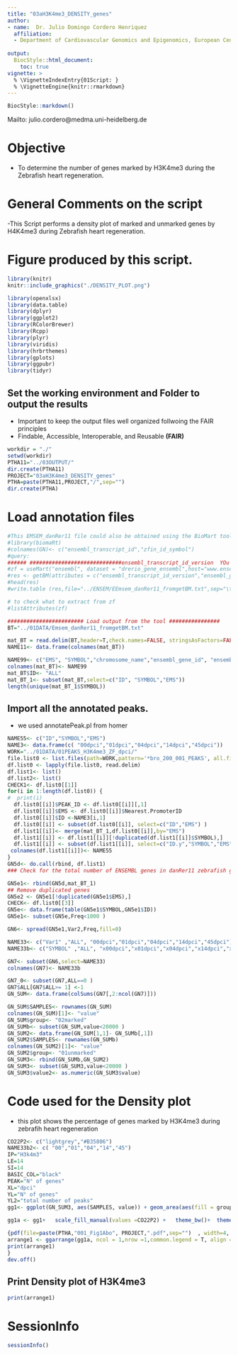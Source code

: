 ```yaml
---
title: "03aH3K4me3_DENSITY_genes"
author:
- name:  Dr. Julio Domingo Cordero Henriquez
  affiliation: 
  - Department of Cardiovascular Genomics and Epigenomics, European Center for Angioscience (ECAS), Medical Faculty Mannheim, Heidelberg University, Mannheim, Germany
  
output:
  BiocStyle::html_document:
    toc: true
vignette: >
  % \VignetteIndexEntry{01Script: }
  % \VignetteEngine{knitr::rmarkdown}
---
```

```r
BiocStyle::markdown()
```


Mailto: julio.cordero@medma.uni-heidelberg.de<br />

# **Objective**
- To determine the number of genes marked by H3K4me3 during the Zebrafish heart regeneration.

# General Comments on the script
-This Script performs a density plot of marked and unmarked genes by H4K4me3 during Zebrafish heart regeneration. <br />


# Figure produced by this script.
```r
library(knitr)
knitr::include_graphics("./DENSITY_PLOT.png")
```   

```r
library(openxlsx)
library(data.table)
library(dplyr)
library(ggplot2)
library(RColorBrewer)
library(Rcpp)
library(plyr)
library(viridis)
library(hrbrthemes)
library(gplots)
library(ggpubr)
library(tidyr)
```

## Set the working environment and Folder to output the results
- Important to keep the output files well organized follwoing the FAIR principles
- Findable, Accessible, Interoperable, and Reusable **(FAIR)**
```r
workdir = "./"
setwd(workdir)
PTHA11="../03OUTPUT/"
dir.create(PTHA11)
PROJECT="03aH3K4me3_DENSITY_genes"
PTHA=paste(PTHA11,PROJECT,"/",sep="")
dir.create(PTHA)
```

# Load annotation files
```r
#This EMSEM_danRer11 file could also be obtained using the BioMart tool
#library(biomaRt)
#colnames(GN)<- c("ensembl_transcript_id","zfin_id_symbol")
#query:
###### #############################ensembl_transcript_id_version  YOu could add any version and genome available ####################
#zf = useMart("ensembl", dataset = "drerio_gene_ensembl",host="www.ensembl.org")
#res <- getBM(attributes = c("ensembl_transcript_id_version","ensembl_gene_id", "ensembl_transcript_id",           "zfin_id_symbol"), mart = zf)
#head(res)
#write.table (res,file="../ENSEM/EEmsem_danRer11_fromgetBM.txt",sep="\t",row.names = F,col.names=T,dec=".",quote = F)

# to check what to extract from zf
#listAttributes(zf)

######################## Load output from the tool ################
BT="../01DATA/Emsem_danRer11_fromgetBM.txt"

mat_BT = read.delim(BT,header=T,check.names=FALSE, stringsAsFactors=FALSE)
NAME11<- data.frame(colnames(mat_BT))

NAME99<- c("EMS", "SYMBOL","chromosome_name","ensembl_gene_id", "ensembl_transcript_id")
colnames(mat_BT)<- NAME99
mat_BT$ID<- "ALL"
mat_BT_1<- subset(mat_BT,select=c("ID", "SYMBOL","EMS"))
length(unique(mat_BT_1$SYMBOL))
```



## Import all the annotated peaks.
- we used annotatePeak.pl from homer
```r
NAME55<- c("ID","SYMBOL","EMS")
NAME3<- data.frame(c( "00dpci","01dpci","04dpci","14dpci","45dpci"))
WORK="../01DATA/01PEAKS_H3K4me3_ZF_dpci/"
file.list0 <- list.files(path=WORK,pattern='*bro_200_001_PEAKS', all.files = T,    full.names = T, recursive = T)
df.list0 <- lapply(file.list0, read.delim)
df.list1<- list()
df.list2<- list()
CHECK1<- df.list0[[1]]
for(i in 1:length(df.list0)) {
#  print(i)
  df.list0[[i]]$PEAK_ID <- df.list0[[i]][,1]
  df.list0[[i]]$EMS <- df.list0[[i]]$Nearest.PromoterID
  df.list0[[i]]$ID <-NAME3[i,1]
  df.list0[[i]] <- subset(df.list0[[i]], select=c("ID","EMS") )
  df.list1[[i]]<- merge(mat_BT_1,df.list0[[i]],by="EMS")
  df.list1[[i]] <- df.list1[[i]][!duplicated(df.list1[[i]]$SYMBOL),]
  df.list1[[i]] <- subset(df.list1[[i]], select=c("ID.y","SYMBOL","EMS") )
 colnames(df.list1[[i]])<- NAME55
}
GN5d<- do.call(rbind, df.list1)
### Check for the total number of ENSEMBL genes in danRer11 zebrafish genome

GN5e1<- rbind(GN5d,mat_BT_1)
## Remove duplicated genes 
GN5e2 <- GN5e1[!duplicated(GN5e1$EMS),]
CHECK<- df.list0[[3]]
GN5e<- data.frame(table(GN5e1$SYMBOL,GN5e1$ID))
GN5e1<- subset(GN5e,Freq<1000 )

GN6<- spread(GN5e1,Var2,Freq,fill=0)

NAME33<- c("Var1" ,"ALL", "00dpci","01dpci","04dpci","14dpci","45dpci")
NAME33b<- c("SYMBOL" ,"ALL", "x00dpci","x01dpci","x04dpci","x14dpci","x45dpci")

GN7<- subset(GN6,select=NAME33)
colnames(GN7)<- NAME33b

GN7_0<- subset(GN7,ALL==0 )
GN7$ALL[GN7$ALL>= 1] <-1
GN_SUM<- data.frame(colSums(GN7[,2:ncol(GN7)]))

GN_SUM$SAMPLES<- rownames(GN_SUM)
colnames(GN_SUM)[1]<- "value"
GN_SUM$group<- "02marked"
GN_SUMb<- subset(GN_SUM,value<20000 )
GN_SUM2<- data.frame(GN_SUM[1,1]- GN_SUMb[,1])
GN_SUM2$SAMPLES<- rownames(GN_SUMb)
colnames(GN_SUM2)[1]<- "value"
GN_SUM2$group<- "01unmarked"
GN_SUM3<- rbind(GN_SUMb,GN_SUM2)
GN_SUM3<- subset(GN_SUM3,value<20000 )
GN_SUM3$value2<- as.numeric(GN_SUM3$value)
```


# Code used for the Density plot
- this plot shows the percentage of genes marked by H3K4me3 during zebrafih heart regeneration

```r
CO22P2<- c("lightgrey","#B35806")
NAME33b2<- c( "00","01","04","14","45")
IP="H3k4m3"
LE=14
SI=14
BASIC_COL="black"
PEAK="N° of genes"
XL="dpci"
YL="N° of genes"
YL2="total number of peaks"
gg1<- ggplot(GN_SUM3, aes(SAMPLES, value)) + geom_area(aes(fill = group, group = group),position = "fill",alpha=0.8 , size=.5, colour="white")

gg1a <- gg1+   scale_fill_manual(values =CO22P2) +   theme_bw()+  theme( panel.border = element_rect(colour = BASIC_COL,  size=2),strip.placement = "outside",strip.text.y.left = element_text(angle=0),axis.text.x=element_text(angle = 0,size=SI , face="bold"),axis.text.y=element_text(angle = 0,size=SI , face="bold"),axis.title.y = element_text(angle = 90,size=SI , face="bold"),axis.title.x = element_text(angle = 0,size=SI , face="bold")) + labs(title=paste(PROJECT,sep="" ) , x=XL, y = YL)+ scale_y_continuous(breaks=seq(0,25,0.5))+ scale_x_discrete(labels=NAME33b2)

{pdf(file=paste(PTHA,"001_Fig1Abo", PROJECT,".pdf",sep="")  , width=4, height=3)
arrange1 <- ggarrange(gg1a, ncol = 1,nrow =1,common.legend = T, align = c("hv"),legend="right")
print(arrange1)
}
dev.off()
```


## Print  Density plot of H3K4me3
```r
print(arrange1)
```

# SessionInfo 
```r
sessionInfo()
```


